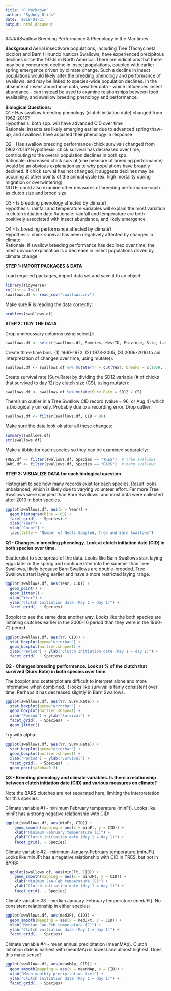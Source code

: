```yaml
---
title: "R_Markdown"
author: "Sydney_Bliss"
date: '2018-01-31'
output: html_document
---
```

 
#####Swallow Breeding Performance & Phenology in the Maritimes  

**Background**
Aerial insectivore populations, including Tree (Tachycineta bicolor) and Barn (Hirundo rustica) Swallows, have experienced precipitous declines since the 1970s in North America. There are indications that there may be a concurrent decline in insect populations, coupled with earlier spring emergence driven by climate change. Such a decline in insect populations would likely alter the breeding phenology and performance of swallows, and may be linked to species-wide population declines. In the absence of insect abundance data, weather data - which influences insect abundance - can instead be used to examine relationships between food availability, and swallow breeding phenology and performance.

**Biological Questions:**   
Q1 - Has swallow breeding phenology (clutch initiation date) changed from 1962-2016?    
Hypothesis: both spp. will have advanced CID over time  
Rationale: insects are likely emerging earlier due to advanced spring thaw-up, and swallows have adjusted their phenology in response  

Q2 - Has swallow breeding performance (chick survival) changed from 1962-2016? 
Hypothesis: chick survival has decreased over time, contributing to the overall population declines in both spp.  
Rationale: decreased chick survial (one measure of breeding performance) would be an obvious explanation as to why populations have broadly declined. If chick survial has not changed, it suggests declines may be occuring at other points of the annual cycle (ex. high mortality during migration or overwintering)   
NOTE: could also examine other measures of breeding performance such as clutch size and brood size  

Q3 - Is breeding phenology affected by climate?   
Hypothesis: rainfall and temperature variables will explain the most variation in clutch initiation date    Rationale: rainfall and temperature are both positively associated with insect abundance, and likely emergence    

Q4 - Is breeding performance affected by climate?    
Hypothesis: chick survival has been negatively affected by changes in climate  
Rationale: if swallow breeding performance has declined over time, the most obvious explanation is a decrease in insect populations driven by climate change
  
**STEP 1: IMPORT PACKAGES & DATA**  

Load required packages, import data set and save it to an object:
```r
library(tidyverse) 
rm(list = ls())
swallows.df <- read_csv("swallows.csv")
```

Make sure R is reading the data correctly:
```r
problems(swallows.df) 
```
**STEP 2: TIDY THE DATA**   

Drop unnecessary columns using select(): 
```r
swallows.df <- select(swallows.df, Species, NestID, Province, Site, Latitude, Longitude, Year, CID, HD, CS, BS, SD12, minFt, minJFt, medJFt, medJp, meanMAp)
```

Create three time bins, (1) 1960-1972, (2) 1973-2005, (3) 2006-2016 to aid interpretation of changes over time, using mutate():
```r
swallows.df <- swallows.df %>% mutate(Yr = cut(Year, breaks = c(1959, 1972, 2005, 2016), labels =  c("1960-1972", "1973-2005", "2006-2016")))
```

Create survival rate (Surv.Rate) by dividing the SD12 variable (# of chicks that survived to day 12) by clutch size (CS), using mutate():
```r
swallows.df <- swallows.df %>% mutate(Surv.Rate = SD12 / CS)
```

There’s an outlier in a Tree Swallow CID record (value = 96, or Aug 4) which is biologically unlikely. Probably due to a recording error. Drop outlier:
```r
swallows.df <- filter(swallows.df, CID < 96) 
```

Make sure the data look ok after all these changes:
```r
summary(swallows.df)
str(swallows.df)
```

Make a tibble for each species so they can be examined separately:
```r
TRES.df <- filter(swallows.df, Species == "TRES")  # tree swallows
BARS.df <- filter(swallows.df, Species == "BARS")  # barn swallows
```
   
**STEP 3: VISUALIZE DATA for each biological question**

Histogram to see how many records exist for each species. Result looks unbalanced, which is likely due to varying volunteer effort. Far more Tree Swallows were sampled than Barn Swallows, and most data were collected after 2010 in both species.
```r
ggplot(swallows.df, aes(x = Year)) + 
  geom_histogram(bins = 60) + 
  facet_grid(. ~ Species) + 
  xlab("Year") + 
  ylab("Count") +
  labs(title = "Number of Nests Sampled, Tree and Barn Swallows")
```
   
**Q1 - Changes in breeding phenology. Look at clutch initiation date (CID) in both species over time.**

Scatterplot to see spread of the data. Looks like Barn Swallows start laying eggs later in the spring and continue later into the summer than Tree Swallows, likely because Barn Swallows are double-brooded. Tree Swallows start laying earlier and have a more restricted laying range.
```r
ggplot(swallows.df, aes(Year, CID)) + 
  geom_point() + 
  geom_jitter() +
  xlab("Year") + 
  ylab("Clutch initiation date (May 1 = day 1)") + 
  facet_grid(. ~ Species)
```

Boxplot to see the same data another way. Looks like the both species are initiating clutches earlier in the 2006-16 period than they were in the 1960-72 period.
```r
ggplot(swallows.df, aes(Yr, CID)) + 
  stat_boxplot(geom="errorbar") + 
  geom_boxplot(outlier.shape=1) + 
  xlab("Period") + ylab("Clutch initiation date (May 1 = day 1)") + 
  facet_grid(. ~ Species)
```
   
**Q2 - Changes breeding performance. Look at % of the clutch that survived (Surv.Rate) in both species over time.**  

The boxplot and scatterplot are difficult to interpret alone and more informative when combined. It looks like survival is fairly consistent over time. Perhaps it has decreased slightly in Barn Swallows.
```r
ggplot(swallows.df, aes(Yr, Surv.Rate)) + 
  stat_boxplot(geom="errorbar") + 
  geom_boxplot(outlier.shape=1) + 
  xlab("Period") + ylab("Survival") + 
  facet_grid(. ~ Species)  +   
  geom_jitter()
```
Try with alpha:

```r
ggplot(swallows.df, aes(Yr, Surv.Rate)) +   
  stat_boxplot(geom="errorbar") + 
  geom_boxplot(outlier.shape=1) + 
  xlab("Period") + ylab("Survival") + 
  facet_grid(. ~ Species)  +
  geom_point(alpha=0.3)
```


**Q3 - Breeding phenology and climate variables. Is there a relationship between clutch initiation date (CID) and various measures on climate?**

Note the BARS clutches are not seperated here, limiting the interpretation for this species.

Climate variable #1 - minimum February temperature (minFt). Looks like minFt has a strong negative relationship with CID:

```r
ggplot(swallows.df, aes(minFt, CID)) + 
    geom_smooth(mapping = aes(x = minFt, y = CID)) + 
    xlab("Minimum February temperature (C)") + 
    ylab("Clutch initiation date (May 1 = day 1)") + 
    facet_grid(. ~ Species)
```

Climate variable #2 - minimum January-February temperature (minJFt). Looks like minJFt has a negative relationship with CID in TRES, but not in BARS:

```r
  ggplot(swallows.df, aes(minJFt, CID)) + 
    geom_smooth(mapping = aes(x = minJFt, y = CID)) + 
    xlab("Minimum Jan-Feb temperature (C)") + 
    ylab("Clutch initiation date (May 1 = day 1)") + 
    facet_grid(. ~ Species)
```

Climate variable #3 - median January-February temperature (medJFt). No consistent relationship in either species:
```r
ggplot(swallows.df, aes(medJFt, CID)) + 
  geom_smooth(mapping = aes(x = medJFt, y = CID)) + 
  xlab("Median Jan-Feb temperature (C)") + 
  ylab("Clutch initiation date (May 1 = day 1)") + 
  facet_grid(. ~ Species)
```

Climate variable #4 - mean annual precipitation (meanMAp). Clutch initiation date is  earliest with meanMAp is lowest and almost highest. Does this make sense?

```r
ggplot(swallows.df, aes(meanMAp, CID)) + 
  geom_smooth(mapping = aes(x = meanMAp, y = CID)) + 
  xlab("Mean monthly precipitation (cm)") + 
  ylab("Clutch initiation date (May 1 = day 1)") + 
  facet_grid(. ~ Species)
```
